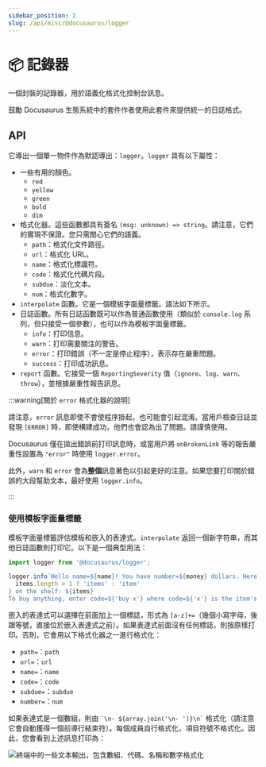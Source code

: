 ```yaml
---
sidebar_position: 2
slug: /api/misc/@docusaurus/logger
---
```


# 📦 記錄器

一個封裝的記錄器，用於語義化格式化控制台訊息。

鼓勵 Docusaurus 生態系統中的套件作者使用此套件來提供統一的日誌格式。

## API

它導出一個單一物件作為默認導出：`logger`。`logger` 具有以下屬性：

- 一些有用的顏色。
  - `red`
  - `yellow`
  - `green`
  - `bold`
  - `dim`
- 格式化器。這些函數都具有簽名 `(msg: unknown) => string`。請注意，它們的實現不保證。您只需關心它們的語義。
  - `path`：格式化文件路徑。
  - `url`：格式化 URL。
  - `name`：格式化標識符。
  - `code`：格式化代碼片段。
  - `subdue`：淡化文本。
  - `num`：格式化數字。
- `interpolate` 函數。它是一個模板字面量標籤。語法如下所示。
- 日誌函數。所有日誌函數既可以作為普通函數使用（類似於 `console.log` 系列，但只接受一個參數），也可以作為模板字面量標籤。
  - `info`：打印信息。
  - `warn`：打印需要關注的警告。
  - `error`：打印錯誤（不一定是停止程序），表示存在嚴重問題。
  - `success`：打印成功訊息。
- `report` 函數。它接受一個 `ReportingSeverity` 值（`ignore`、`log`、`warn`、`throw`），並根據嚴重性報告訊息。

:::warning[關於 `error` 格式化器的說明]

請注意，`error` 訊息即使不會使程序掛起，也可能會引起混淆。當用戶檢查日誌並發現 `[ERROR]` 時，即使構建成功，他們也會認為出了問題。請謹慎使用。

Docusaurus 僅在拋出錯誤前打印訊息時，或當用戶將 `onBrokenLink` 等的報告嚴重性設置為 `"error"` 時使用 `logger.error`。

此外，`warn` 和 `error` 會為**整個**訊息著色以引起更好的注意。如果您要打印關於錯誤的大段幫助文本，最好使用 `logger.info`。

:::

### 使用模板字面量標籤

模板字面量標籤評估模板和嵌入的表達式。`interpolate` 返回一個新字符串，而其他日誌函數則打印它。以下是一個典型用法：

```js
import logger from '@docusaurus/logger';

logger.info`Hello name=${name}! You have number=${money} dollars. Here are the ${
  items.length > 1 ? 'items' : 'item'
} on the shelf: ${items}
To buy anything, enter code=${'buy x'} where code=${'x'} is the item's name; to quit, press code=${'Ctrl + C'}.`;
```

嵌入的表達式可以選擇在前面加上一個標誌，形式為 `[a-z]+=`（幾個小寫字母，後跟等號，直接位於嵌入表達式之前）。如果表達式前面沒有任何標誌，則按原樣打印。否則，它會用以下格式化器之一進行格式化：

- `path=`：`path`
- `url=`：`url`
- `name=`：`name`
- `code=`：`code`
- `subdue=`：`subdue`
- `number=`：`num`

如果表達式是一個數組，則由 `` `\n- ${array.join('\n- ')}\n` `` 格式化（請注意它會自動獲得一個前導行結束符）。每個成員自行格式化，項目符號不格式化。因此，您會看到上述訊息打印為：

![終端中的一些文本輸出，包含數組、代碼、名稱和數字格式化](./demo.png)